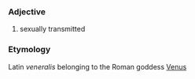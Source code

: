 ===Adjective===
#sexually transmitted
===Etymology===
Latin ''veneralis'' belonging to the Roman goddess [[Venus]]